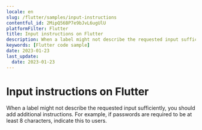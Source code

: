 ```yaml
---
locale: en
slug: /flutter/samples/input-instructions
contentful_id: 2MipQ56BP7e9bJvL6ugUlU
platformFilter: Flutter
title: Input instructions on Flutter
description: When a label might not describe the requested input sufficiently, you should add additional instructions.
keywords: [Flutter code sample]
date: 2023-01-23
last_update:
  date: 2023-01-23
---
```


# Input instructions on Flutter

When a label might not describe the requested input sufficiently, you should add additional instructions. For example, if passwords are required to be at least 8 characters, indicate this to users.

<CodeSample id="input-instructions" locale="en" platform="flutter"/>
